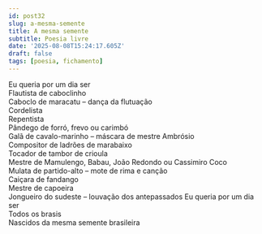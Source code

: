 ```yaml
---
id: post32
slug: a-mesma-semente
title: A mesma semente
subtitle: Poesia livre
date: '2025-08-08T15:24:17.605Z'
draft: false
tags: [poesia, fichamento]
---
```

Eu queria por um dia ser  
Flautista de caboclinho  
Caboclo de maracatu – dança da flutuação  
Cordelista  
Repentista  
Pândego de forró, frevo ou carimbó  
Galã de cavalo-marinho – máscara de mestre Ambrósio  
Compositor de ladrões de marabaixo  
Tocador de tambor de crioula  
Mestre de Mamulengo, Babau, João Redondo ou Cassimiro Coco  
Mulata de partido-alto – mote de rima e canção  
Caiçara de fandango  
Mestre de capoeira  
Jongueiro do sudeste – louvação dos antepassados
Eu queria por um dia ser  
Todos os brasis  
Nascidos da mesma semente brasileira

